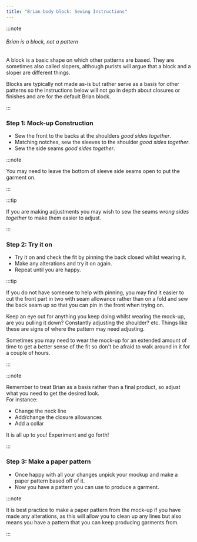 ```yaml
---
title: "Brian body block: Sewing Instructions"
---
```


:::note


###### Brian is a block, not a pattern

A block is a basic shape on which other patterns are based.
They are sometimes also called slopers, although purists will argue that a block and a sloper are different things.

Blocks are typically not made as-is but rather serve as a basis for other patterns so the instructions below will not go in depth about closures or finishes and are for the default Brian block.

:::

### Step 1: Mock-up Construction

- Sew the front to the backs at the shoulders _good sides together_.
- Matching notches, sew the sleeves to the shoulder _good sides together_.
- Sew the side seams _good sides together_.

:::note


You may need to leave the bottom of sleeve side seams open to put the garment on.

:::

:::tip


If you are making adjustments you may wish to sew the seams _wrong sides together_ to make them easier to adjust.

:::

### Step 2: Try it on

- Try it on and check the fit by pinning the back closed whilst wearing it.
- Make any alterations and try it on again.
- Repeat until you are happy.

:::tip


If you do not have someone to help with pinning, you may find it easier to cut the front part in two with seam allowance rather than on a fold and sew the back seam up so that you can pin in the front when trying on.

Keep an eye out for anything you keep doing whilst wearing the mock-up, are you pulling it down? Constantly adjusting the shoulder? etc. Things like these are signs of where the pattern may need adjusting.

Sometimes you may need to wear the mock-up for an extended amount of time to get a better sense of the fit so don't be afraid to walk around in it for a couple of hours.

:::

:::note


Remember to treat Brian as a basis rather than a final product, so adjust what you need to get the desired look.  
For instance:

- Change the neck line
- Add/change the closure allowances
- Add a collar

It is all up to you! Experiment and go forth!

:::

### Step 3: Make a paper pattern

- Once happy with all your changes unpick your mockup and make a paper pattern based off of it.
- Now you have a pattern you can use to produce a garment.

:::note


It is best practice to make a paper pattern from the mock-up if you have made any alterations, as this will allow you to clean up any lines but also means you have a pattern that you can keep producing garments from.

:::

